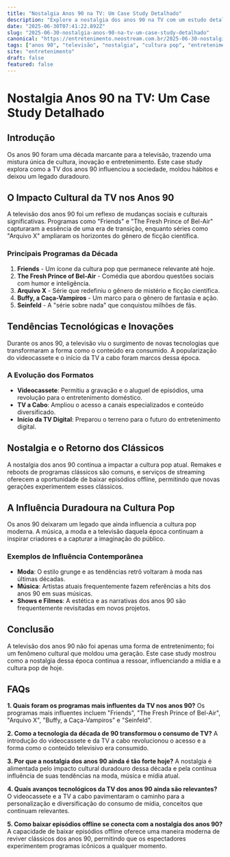 ```yaml
---
title: "Nostalgia Anos 90 na TV: Um Case Study Detalhado"
description: "Explore a nostalgia dos anos 90 na TV com um estudo detalhado. Descubra o impacto cultural, os programas inesquecíveis e as tendências que moldaram uma geração."
date: "2025-06-30T07:41:22.892Z"
slug: "2025-06-30-nostalgia-anos-90-na-tv-um-case-study-detalhado"
canonical: "https://entretenimento.neostream.com.br/2025-06-30-nostalgia-anos-90-na-tv-um-case-study-detalhado"
tags: ["anos 90", "televisão", "nostalgia", "cultura pop", "entretenimento"]
site: "entretenimento"
draft: false
featured: false
---
```


# Nostalgia Anos 90 na TV: Um Case Study Detalhado

## Introdução
Os anos 90 foram uma década marcante para a televisão, trazendo uma mistura única de cultura, inovação e entretenimento. Este case study explora como a TV dos anos 90 influenciou a sociedade, moldou hábitos e deixou um legado duradouro.

## O Impacto Cultural da TV nos Anos 90
A televisão dos anos 90 foi um reflexo de mudanças sociais e culturais significativas. Programas como "Friends" e "The Fresh Prince of Bel-Air" capturaram a essência de uma era de transição, enquanto séries como "Arquivo X" ampliaram os horizontes do gênero de ficção científica.

### Principais Programas da Década
1. **Friends** - Um ícone da cultura pop que permanece relevante até hoje.
2. **The Fresh Prince of Bel-Air** - Comédia que abordou questões sociais com humor e inteligência.
3. **Arquivo X** - Série que redefiniu o gênero de mistério e ficção científica.
4. **Buffy, a Caça-Vampiros** - Um marco para o gênero de fantasia e ação.
5. **Seinfeld** - A "série sobre nada" que conquistou milhões de fãs.

## Tendências Tecnológicas e Inovações
Durante os anos 90, a televisão viu o surgimento de novas tecnologias que transformaram a forma como o conteúdo era consumido. A popularização do videocassete e o início da TV a cabo foram marcos dessa época.

### A Evolução dos Formatos
- **Videocassete**: Permitiu a gravação e o aluguel de episódios, uma revolução para o entretenimento doméstico.
- **TV a Cabo**: Ampliou o acesso a canais especializados e conteúdo diversificado.
- **Início da TV Digital**: Preparou o terreno para o futuro do entretenimento digital.

## Nostalgia e o Retorno dos Clássicos
A nostalgia dos anos 90 continua a impactar a cultura pop atual. Remakes e reboots de programas clássicos são comuns, e serviços de streaming oferecem a oportunidade de baixar episódios offline, permitindo que novas gerações experimentem esses clássicos.

## A Influência Duradoura na Cultura Pop
Os anos 90 deixaram um legado que ainda influencia a cultura pop moderna. A música, a moda e a televisão daquela época continuam a inspirar criadores e a capturar a imaginação do público.

### Exemplos de Influência Contemporânea
- **Moda**: O estilo grunge e as tendências retrô voltaram à moda nas últimas décadas.
- **Música**: Artistas atuais frequentemente fazem referências a hits dos anos 90 em suas músicas.
- **Shows e Filmes**: A estética e as narrativas dos anos 90 são frequentemente revisitadas em novos projetos.

## Conclusão
A televisão dos anos 90 não foi apenas uma forma de entretenimento; foi um fenômeno cultural que moldou uma geração. Este case study mostrou como a nostalgia dessa época continua a ressoar, influenciando a mídia e a cultura pop de hoje.

## FAQs

**1. Quais foram os programas mais influentes da TV nos anos 90?**
Os programas mais influentes incluem "Friends", "The Fresh Prince of Bel-Air", "Arquivo X", "Buffy, a Caça-Vampiros" e "Seinfeld".

**2. Como a tecnologia da década de 90 transformou o consumo de TV?**
A introdução do videocassete e da TV a cabo revolucionou o acesso e a forma como o conteúdo televisivo era consumido.

**3. Por que a nostalgia dos anos 90 ainda é tão forte hoje?**
A nostalgia é alimentada pelo impacto cultural duradouro dessa década e pela contínua influência de suas tendências na moda, música e mídia atual.

**4. Quais avanços tecnológicos da TV dos anos 90 ainda são relevantes?**
O videocassete e a TV a cabo pavimentaram o caminho para a personalização e diversificação do consumo de mídia, conceitos que continuam relevantes.

**5. Como baixar episódios offline se conecta com a nostalgia dos anos 90?**
A capacidade de baixar episódios offline oferece uma maneira moderna de reviver clássicos dos anos 90, permitindo que os espectadores experimentem programas icônicos a qualquer momento.